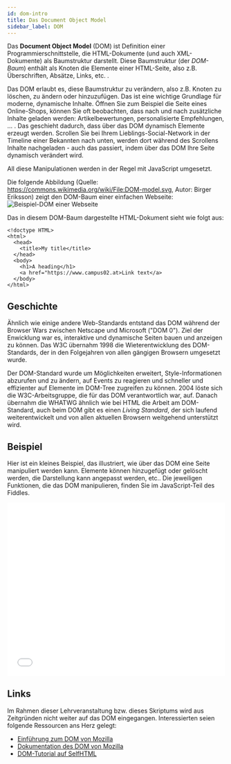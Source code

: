 ---
id: dom-intro
title: Das Document Object Model
sidebar_label: DOM
---

Das **Document Object Model** (DOM) ist Definition einer Programmierschnittstelle,
die HTML-Dokumente (und auch XML-Dokumente) als Baumstruktur darstellt. Diese
Baumstruktur (der *DOM-Baum*) enthält als Knoten die Elemente einer HTML-Seite,
also z.B. Überschriften, Absätze, Links, etc. .

Das DOM erlaubt es, diese Baumstruktur zu verändern, also z.B. Knoten zu löschen,
zu ändern oder hinzuzufügen. Das ist eine wichtige Grundlage für moderne, dynamische
Inhalte. Öffnen Sie zum Beispiel die Seite eines Online-Shops, können Sie oft beobachten,
dass nach und nach zusätzliche Inhalte geladen werden: Artikelbewertungen, personalisierte
Empfehlungen, ... . Das geschieht dadurch, dass über das DOM dynamisch Elemente erzeugt werden.
Scrollen Sie bei Ihrem Lieblings-Social-Network in der Timeline einer Bekannten nach unten,
werden dort während des Scrollens Inhalte nachgeladen - auch das passiert, indem über das
DOM Ihre Seite dynamisch verändert wird.

All diese Manipulationen werden in der Regel mit JavaScript umgesetzt.

Die folgende Abbildung (Quelle: https://commons.wikimedia.org/wiki/File:DOM-model.svg, Autor: Birger Eriksson) zeigt den DOM-Baum einer einfachen Webseite:
![Beispiel-DOM einer Webseite](https://upload.wikimedia.org/wikipedia/commons/thumb/5/5a/DOM-model.svg/580px-DOM-model.svg.png)

Das in diesem DOM-Baum dargestellte HTML-Dokument sieht wie folgt aus:
```
<!doctype HTML>
<html>
  <head>
    <title>My title</title>
  </head>
  <body>
    <h1>A heading</h1>
    <a href="https://www.campus02.at>Link text</a>
  </body>
</html>
```

## Geschichte

Ähnlich wie einige andere Web-Standards entstand das DOM während der Browser Wars zwischen
Netscape und Microsoft ("DOM 0"). Ziel der Enwicklung war es, interaktive und dynamische Seiten
bauen und anzeigen zu können. Das W3C übernahm 1998 die Wieterentwicklung des DOM-Standards,
der in den Folgejahren von allen gängigen Browsern umgesetzt wurde. 

Der DOM-Standard wurde um Möglichkeiten erweitert, Style-Informationen abzurufen und zu ändern,
auf Events zu reagieren und schneller und effizienter auf Elemente im DOM-Tree zugreifen zu können. 2004 löste sich 
die W3C-Arbeitsgruppe, die für das DOM verantwortlich war, auf. Danach übernahm die WHATWG
ähnlich wie bei HTML die Arbeit am DOM-Standard, auch beim DOM gibt es einen *Living Standard*,
der sich laufend weiterentwickelt und von allen aktuellen Browsern weitgehend unterstützt wird.

## Beispiel

Hier ist ein kleines Beispiel, das illustriert, wie über das DOM eine Seite manipuliert werden kann.
Elemente können hinzugefügt oder gelöscht werden, die Darstellung kann angepasst werden, etc.. Die jeweiligen
Funktionen, die das DOM manipulieren, finden Sie im JavaScript-Teil des Fiddles.

<iframe width="100%" height="400" src="//jsfiddle.net/michivo/6e4mjpaq/46/embedded/html,js,result/dark/" allowfullscreen="allowfullscreen" frameborder="0"></iframe>

## Links

Im Rahmen dieser Lehrveranstaltung bzw. dieses Skriptums wird aus Zeitgründen nicht weiter auf das DOM eingegangen.
Interessierten seien folgende Ressourcen ans Herz gelegt:
- [Einführung zum DOM von Mozilla](https://developer.mozilla.org/en-US/docs/Web/API/Document_Object_Model/Introduction)
- [Dokumentation des DOM von Mozilla](https://developer.mozilla.org/en-US/docs/Web/API/Document_Object_Model)
- [DOM-Tutorial auf SelfHTML](https://wiki.selfhtml.org/wiki/JavaScript/Tutorials/DOM)
